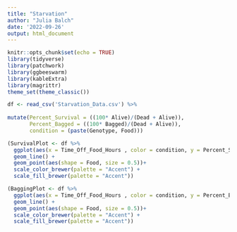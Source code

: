 ```yaml
---
title: "Starvation"
author: "Julia Balch"
date: '2022-09-26'
output: html_document
---
```


```r
knitr::opts_chunk$set(echo = TRUE)
library(tidyverse)
library(patchwork)
library(ggbeeswarm)
library(kableExtra)
library(magrittr)
theme_set(theme_classic())
```

```r
df <- read_csv('Starvation_Data.csv') %>%
  
mutate(Percent_Survival = ((100* Alive)/(Dead + Alive)), 
       Percent_Bagged = ((100* Bagged)/(Dead + Alive)),
       condition = (paste(Genotype, Food)))

```
```r
(SurvivalPlot <- df %>%
  ggplot(aes(x = Time_Off_Food_Hours , color = condition, y = Percent_Survival)) +
  geom_line() +
  geom_point(aes(shape = Food, size = 0.5))+
  scale_color_brewer(palette = "Accent") +
  scale_fill_brewer(palette = "Accent"))
```
```r
(BaggingPlot <- df %>%
  ggplot(aes(x = Time_Off_Food_Hours , color = condition, y = Percent_Bagged)) +
  geom_line() +
  geom_point(aes(shape = Food, size = 0.5))+
  scale_color_brewer(palette = "Accent") +
  scale_fill_brewer(palette = "Accent"))
```


